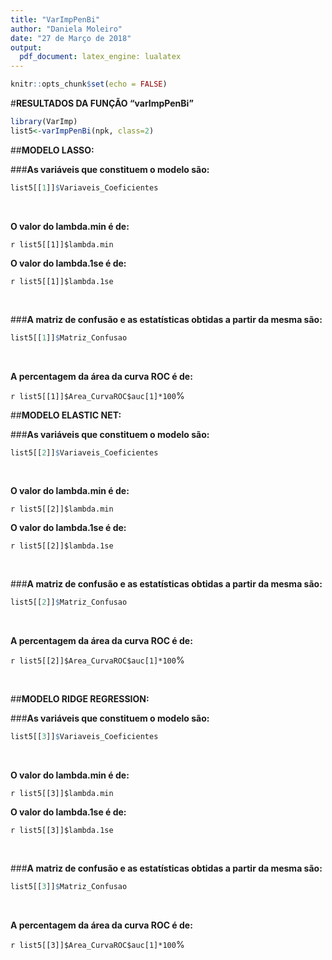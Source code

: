 ---
title: "VarImpPenBi"
author: "Daniela Moleiro"
date: "27 de Março de 2018"
output: 
  pdf_document: latex_engine: lualatex
---



```{r setup, include=FALSE}

knitr::opts_chunk$set(echo = FALSE)

```



#**RESULTADOS DA FUNÇÃO "varImpPenBi"**

```{r varImpPenBi, echo=FALSE, cache=FALSE, include=FALSE, results=FALSE, warning=FALSE, comment=FALSE, warning=FALSE}

library(VarImp)
list5<-varImpPenBi(npk, class=2)

```



##**MODELO LASSO:**



###**As variáveis que constituem o modelo são:**  

```{r, echo=FALSE}

list5[[1]]$Variaveis_Coeficientes

```



&nbsp;



**O valor do lambda.min é de:**

`r list5[[1]]$lambda.min`



**O valor do lambda.1se é de:**

`r list5[[1]]$lambda.1se`



&nbsp;



###**A matriz de confusão e as estatísticas obtidas a partir da mesma são:**

```{r, echo=FALSE}

list5[[1]]$Matriz_Confusao

```



&nbsp;



**A percentagem da área da curva ROC é de:**

`r list5[[1]]$Area_CurvaROC$auc[1]*100`%





##**MODELO ELASTIC NET:**



###**As variáveis que constituem o modelo são:**

```{r, echo=FALSE}

list5[[2]]$Variaveis_Coeficientes

```



&nbsp;



**O valor do lambda.min é de:**

`r list5[[2]]$lambda.min`



**O valor do lambda.1se é de:**

`r list5[[2]]$lambda.1se`



&nbsp;



###**A matriz de confusão e as estatísticas obtidas a partir da mesma são:**

```{r, echo=FALSE}

list5[[2]]$Matriz_Confusao

```



&nbsp;



**A percentagem da área da curva ROC é de:**

`r list5[[2]]$Area_CurvaROC$auc[1]*100`%



&nbsp;



##**MODELO RIDGE REGRESSION:**



###**As variáveis que constituem o modelo são:**

```{r, echo=FALSE}

list5[[3]]$Variaveis_Coeficientes

```



&nbsp;



**O valor do lambda.min é de:**

`r list5[[3]]$lambda.min`



**O valor do lambda.1se é de:**

`r list5[[3]]$lambda.1se`



&nbsp;



###**A matriz de confusão e as estatísticas obtidas a partir da mesma são:**

```{r, echo=FALSE}

list5[[3]]$Matriz_Confusao

```



&nbsp;



**A percentagem da área da curva ROC é de:**

`r list5[[3]]$Area_CurvaROC$auc[1]*100`%



